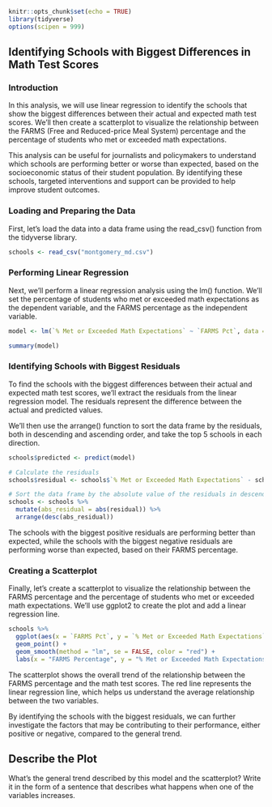 ```r
knitr::opts_chunk$set(echo = TRUE)
library(tidyverse)
options(scipen = 999)
```

## Identifying Schools with Biggest Differences in Math Test Scores

### Introduction

In this analysis, we will use linear regression to identify the schools that show the biggest differences between their actual and expected math test scores. We'll then create a scatterplot to visualize the relationship between the FARMS (Free and Reduced-price Meal System) percentage and the percentage of students who met or exceeded math expectations.

This analysis can be useful for journalists and policymakers to understand which schools are performing better or worse than expected, based on the socioeconomic status of their student population. By identifying these schools, targeted interventions and support can be provided to help improve student outcomes.

### Loading and Preparing the Data

First, let's load the data into a data frame using the read_csv() function from the tidyverse library.

```r
schools <- read_csv("montgomery_md.csv")
```

### Performing Linear Regression

Next, we'll perform a linear regression analysis using the lm() function. We'll set the percentage of students who met or exceeded math expectations as the dependent variable, and the FARMS percentage as the independent variable.

```r
model <- lm(`% Met or Exceeded Math Expectations` ~ `FARMS Pct`, data = schools)

summary(model)
```

### Identifying Schools with Biggest Residuals

To find the schools with the biggest differences between their actual and expected math test scores, we'll extract the residuals from the linear regression model. The residuals represent the difference between the actual and predicted values.

We'll then use the arrange() function to sort the data frame by the residuals, both in descending and ascending order, and take the top 5 schools in each direction.

```r
schools$predicted <- predict(model)

# Calculate the residuals
schools$residual <- schools$`% Met or Exceeded Math Expectations` - schools$predicted

# Sort the data frame by the absolute value of the residuals in descending order
schools <- schools %>%
  mutate(abs_residual = abs(residual)) %>%
  arrange(desc(abs_residual))

```
The schools with the biggest positive residuals are performing better than expected, while the schools with the biggest negative residuals are performing worse than expected, based on their FARMS percentage.

### Creating a Scatterplot

Finally, let's create a scatterplot to visualize the relationship between the FARMS percentage and the percentage of students who met or exceeded math expectations. We'll use ggplot2 to create the plot and add a linear regression line.

```r
schools %>%
  ggplot(aes(x = `FARMS Pct`, y = `% Met or Exceeded Math Expectations`)) +
  geom_point() +
  geom_smooth(method = "lm", se = FALSE, color = "red") +
  labs(x = "FARMS Percentage", y = "% Met or Exceeded Math Expectations", title = "Scatterplot of Math Expectations vs FARMS Percentage")
```

The scatterplot shows the overall trend of the relationship between the FARMS percentage and the math test scores. The red line represents the linear regression line, which helps us understand the average relationship between the two variables.

By identifying the schools with the biggest residuals, we can further investigate the factors that may be contributing to their performance, either positive or negative, compared to the general trend.

## Describe the Plot

What's the general trend described by this model and the scatterplot? Write it in the form of a sentence that describes what happens when one of the variables increases.
